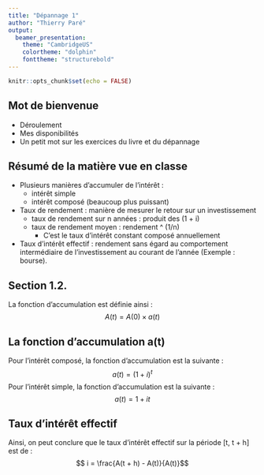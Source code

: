```yaml
---
title: "Dépannage 1"
author: "Thierry Paré"
output:
  beamer_presentation:
    theme: "CambridgeUS"
    colortheme: "dolphin"
    fonttheme: "structurebold"
---
```


```r
knitr::opts_chunk$set(echo = FALSE)
```

## Mot de bienvenue

- Déroulement
- Mes disponibilités
- Un petit mot sur les exercices du livre et du dépannage

## Résumé de la matière vue en classe

- Plusieurs manières d’accumuler de l’intérêt :
    - intérêt simple
    - intérêt composé (beaucoup plus puissant)
- Taux de rendement : manière de mesurer le retour sur un investissement
    - taux de rendement sur n années : produit des (1 + i)
    - taux de rendement moyen : rendement ^ (1/n)
        - C’est le taux d’intérêt constant composé annuellement
- Taux d’intérêt effectif : rendement sans égard au comportement intermédiaire
de l’investissement au courant de l’année (Exemple : bourse).

## Section 1.2.

La fonction d'accumulation est définie ainsi : 
$$
A(t) = A(0) \times a(t)
$$

## La fonction d'accumulation a(t)

Pour l’intérêt composé, la fonction d’accumulation est la suivante :
$$
a(t) = (1 + i)^t
$$
Pour l’intérêt simple, la fonction d’accumulation est la suivante :
$$
a(t) = 1 + it
$$
 
## Taux d'intérêt effectif
Ainsi, on peut conclure que le taux d’intérêt effectif sur la période [t, t + h] est de :
$$ i = \frac{A(t + h) - A(t)}{A(t)}$$ 
 